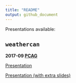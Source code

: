 ```yaml
---
title: "README"
output: github_document
---
```


Presentations available:

## `weathercan`

**2017-09 [PCAG](http://pcag.uwinnipeg.ca/PCAG2017.html)**  

[Presentation](https://steffilazerte.github.io/Presentations/2017-09%20PCAG%20-%20weathercan/LaZerte_PCAG_2017_weathercan.html)  

[Presentation (with extra slides)](https://steffilazerte.github.io/Presentations/2017-09%20PCAG%20-%20weathercan/LaZerte_PCAG_2017_weathercan_extra.html)